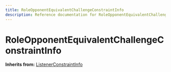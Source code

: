 ```yaml
---
title: RoleOpponentEquivalentChallengeConstraintInfo
description: Reference documentation for RoleOpponentEquivalentChallengeConstraintInfo meta class
---
```



# RoleOpponentEquivalentChallengeConstraintInfo

**Inherits from:** [ListenerConstraintInfo](/classes/listenerconstraintinfo)

<ClassDetails file="/db/classes/RoleOpponentEquivalentChallengeConstraintInfo.8c8d058024eb.json" />
